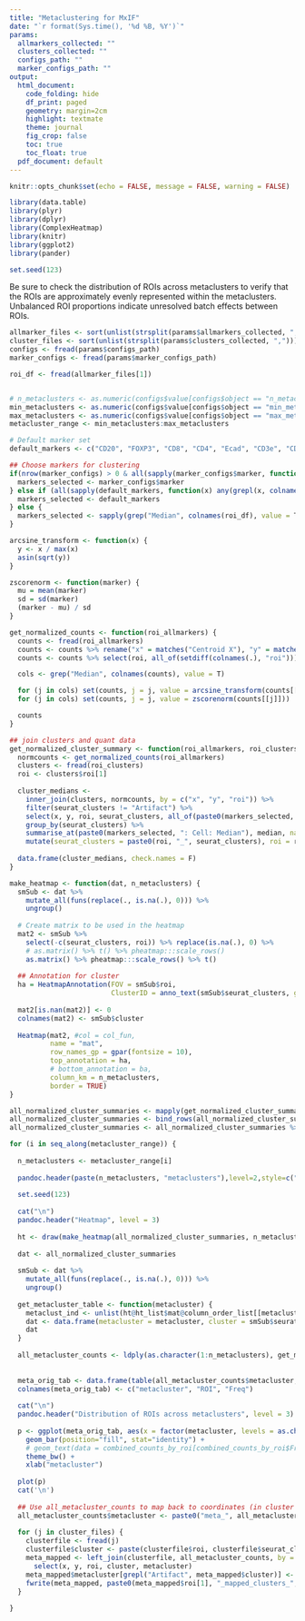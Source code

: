 ```yaml
---
title: "Metaclustering for MxIF"
date: "`r format(Sys.time(), '%d %B, %Y')`"
params:
  allmarkers_collected: ""
  clusters_collected: ""
  configs_path: ""
  marker_configs_path: ""
output:
  html_document:
    code_folding: hide
    df_print: paged 
    geometry: margin=2cm
    highlight: textmate
    theme: journal
    fig_crop: false
    toc: true
    toc_float: true
  pdf_document: default
---
```

<style type="text/css">
.main-container {
  max-width: 1200px;
  margin-left: auto;
  margin-right: auto;
}
</style>

```r
knitr::opts_chunk$set(echo = FALSE, message = FALSE, warning = FALSE)

library(data.table)
library(plyr)
library(dplyr)
library(ComplexHeatmap)
library(knitr)
library(ggplot2)
library(pander)

set.seed(123)
```

Be sure to check the distribution of ROIs across metaclusters to verify that the ROIs are approximately evenly represented within the metaclusters. Unbalanced ROI proportions indicate unresolved batch effects between ROIs.

```r
allmarker_files <- sort(unlist(strsplit(params$allmarkers_collected, ",")))
cluster_files <- sort(unlist(strsplit(params$clusters_collected, ",")))
configs <- fread(params$configs_path)
marker_configs <- fread(params$marker_configs_path)

roi_df <- fread(allmarker_files[1])


# n_metaclusters <- as.numeric(configs$value[configs$object == "n_metaclusters"])
min_metaclusters <- as.numeric(configs$value[configs$object == "min_metaclusters"])
max_metaclusters <- as.numeric(configs$value[configs$object == "max_metaclusters"])
metacluster_range <- min_metaclusters:max_metaclusters

# Default marker set
default_markers <- c("CD20", "FOXP3", "CD8", "CD4", "Ecad", "CD3e", "CD68", "CD45", "CD14", "CD31")

## Choose markers for clustering
if(nrow(marker_configs) > 0 & all(sapply(marker_configs$marker, function(x) any(grepl(x, colnames(roi_df)))))) {
  markers_selected <- marker_configs$marker
} else if (all(sapply(default_markers, function(x) any(grepl(x, colnames(roi_df)))))) {
  markers_selected <- default_markers
} else {
  markers_selected <- sapply(grep("Median", colnames(roi_df), value = T), function(x) sub(": Cell: Median", "", x))
}
```


```r
arcsine_transform <- function(x) {
  y <- x / max(x)
  asin(sqrt(y))
}

zscorenorm <- function(marker) {
  mu = mean(marker)
  sd = sd(marker)
  (marker - mu) / sd
}

get_normalized_counts <- function(roi_allmarkers) {
  counts <- fread(roi_allmarkers)
  counts <- counts %>% rename("x" = matches("Centroid X"), "y" = matches("Centroid Y"))
  counts <- counts %>% select(roi, all_of(setdiff(colnames(.), "roi"))) %>% select(-contains("DAPI"))

  cols <- grep("Median", colnames(counts), value = T)

  for (j in cols) set(counts, j = j, value = arcsine_transform(counts[[j]]))
  for (j in cols) set(counts, j = j, value = zscorenorm(counts[[j]]))

  counts
}

## join clusters and quant data
get_normalized_cluster_summary <- function(roi_allmarkers, roi_clusters) {
  normcounts <- get_normalized_counts(roi_allmarkers)
  clusters <- fread(roi_clusters)
  roi <- clusters$roi[1]
  
  cluster_medians <- 
    inner_join(clusters, normcounts, by = c("x", "y", "roi")) %>% 
    filter(seurat_clusters != "Artifact") %>%
    select(x, y, roi, seurat_clusters, all_of(paste0(markers_selected, ": Cell: Median"))) %>% 
    group_by(seurat_clusters) %>% 
    summarise_at(paste0(markers_selected, ": Cell: Median"), median, na.rm = T) %>%
    mutate(seurat_clusters = paste0(roi, "_", seurat_clusters), roi = roi)
  
  data.frame(cluster_medians, check.names = F)
}

make_heatmap <- function(dat, n_metaclusters) {
  smSub <- dat %>%
    mutate_all(funs(replace(., is.na(.), 0))) %>%
    ungroup()
  
  # Create matrix to be used in the heatmap
  mat2 <- smSub %>%
    select(-c(seurat_clusters, roi)) %>% replace(is.na(.), 0) %>%
    # as.matrix() %>% t() %>% pheatmap:::scale_rows()
    as.matrix() %>% pheatmap:::scale_rows() %>% t()
  
  ## Annotation for cluster
  ha = HeatmapAnnotation(FOV = smSub$roi,
                         ClusterID = anno_text(smSub$seurat_clusters, gp = gpar(fontsize = 8)))
  
  mat2[is.nan(mat2)] <- 0
  colnames(mat2) <- smSub$cluster
  
  Heatmap(mat2, #col = col_fun,
          name = "mat",
          row_names_gp = gpar(fontsize = 10),
          top_annotation = ha,
          # bottom_annotation = ba,
          column_km = n_metaclusters,
          border = TRUE)
}
```


```r
all_normalized_cluster_summaries <- mapply(get_normalized_cluster_summary, allmarker_files, cluster_files, SIMPLIFY = F)
all_normalized_cluster_summaries <- bind_rows(all_normalized_cluster_summaries, .id = "column_label")
all_normalized_cluster_summaries <- all_normalized_cluster_summaries %>% select(-column_label)
```


```r
for (i in seq_along(metacluster_range)) {
  
  n_metaclusters <- metacluster_range[i]
  
  pandoc.header(paste(n_metaclusters, "metaclusters"),level=2,style=c("atx","setext"))
  
  set.seed(123)
  
  cat("\n")
  pandoc.header("Heatmap", level = 3)
  
  ht <- draw(make_heatmap(all_normalized_cluster_summaries, n_metaclusters))
  
  dat <- all_normalized_cluster_summaries
  
  smSub <- dat %>%
    mutate_all(funs(replace(., is.na(.), 0))) %>%
    ungroup()
  
  get_metacluster_table <- function(metacluster) {
    metaclust_ind <- unlist(ht@ht_list$mat@column_order_list[[metacluster]])
    dat <- data.frame(metacluster = metacluster, cluster = smSub$seurat_clusters[metaclust_ind], roi = smSub$roi[metaclust_ind])
    dat
  }
  
  all_metacluster_counts <- ldply(as.character(1:n_metaclusters), get_metacluster_table)
  
  
  meta_orig_tab <- data.frame(table(all_metacluster_counts$metacluster, all_metacluster_counts$roi))
  colnames(meta_orig_tab) <- c("metacluster", "ROI", "Freq")
  
  cat("\n")
  pandoc.header("Distribution of ROIs across metaclusters", level = 3)
  
  p <- ggplot(meta_orig_tab, aes(x = factor(metacluster, levels = as.character(1:n_metaclusters)), y = Freq, fill = ROI)) +
    geom_bar(position="fill", stat="identity") +
    # geom_text(data = combined_counts_by_roi[combined_counts_by_roi$Freq != 0,], mapping = aes(label = `Functional Markers`), position = position_stack(vjust = 0.5), size = 3) +
    theme_bw() +
    xlab("metacluster")
  
  plot(p)
  cat('\n')
  
  ## Use all_metacluster_counts to map back to coordinates (in cluster files) and write out mapped metacluster file
  all_metacluster_counts$metacluster <- paste0("meta_", all_metacluster_counts$metacluster)
  
  for (j in cluster_files) {
    clusterfile <- fread(j)
    clusterfile$cluster <- paste(clusterfile$roi, clusterfile$seurat_clusters, sep = "_")
    meta_mapped <- left_join(clusterfile, all_metacluster_counts, by = c("cluster" = "cluster", "roi" = "roi")) %>%
      select(x, y, roi, cluster, metacluster)
    meta_mapped$metacluster[grepl("Artifact", meta_mapped$cluster)] <- "Artifact"
    fwrite(meta_mapped, paste0(meta_mapped$roi[1], "_mapped_clusters_", n_metaclusters, "_metaclusters.csv"))
  }
  
}

```









